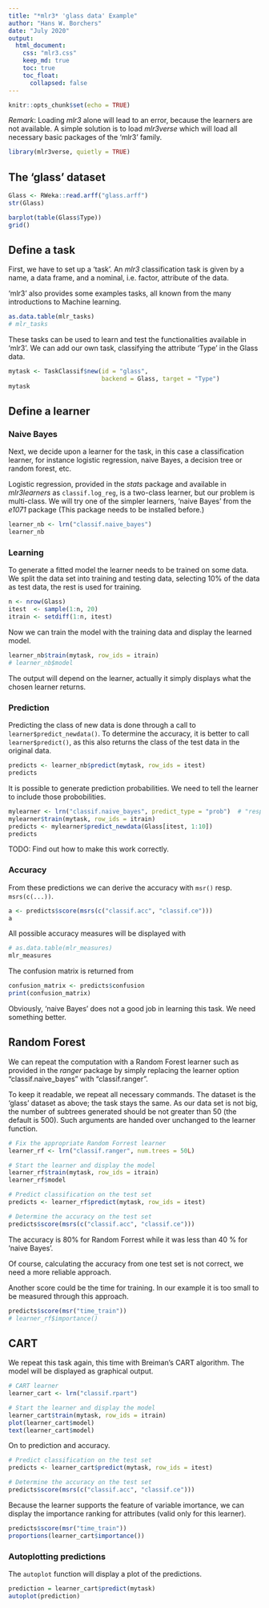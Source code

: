 ```yaml
---
title: "*mlr3* 'glass data' Example"
author: "Hans W. Borchers"
date: "July 2020"
output:
  html_document:
    css: "mlr3.css"
    keep_md: true
    toc: true
    toc_float:
      collapsed: false
---
```


```r
knitr::opts_chunk$set(echo = TRUE)
```

*Remark*: Loading *mlr3* alone will lead to an error, because the learners are not available. A simple solution is to load *mlr3verse* which will load all necessary basic packages of the 'mlr3' family.

```r
library(mlr3verse, quietly = TRUE)
```


## The 'glass' dataset

```r
Glass <- RWeka::read.arff("glass.arff")
str(Glass)
```

```r
barplot(table(Glass$Type))
grid()
```

## Define a task

First, we have to set up a 'task'. An *mlr3* classification task is given by a name, a data frame, and a nominal, i.e. factor, attribute of the data.

'mlr3' also provides some examples tasks, all known from the many introductions to Machine learning.
```r
as.data.table(mlr_tasks)
# mlr_tasks
```

These tasks can be used to learn and test the functionalities available in 'mlr3'. We can add our own task, classifying the attribute 'Type' in the Glass data.

```r
mytask <- TaskClassif$new(id = "glass",
                          backend = Glass, target = "Type")
mytask
```


## Define a learner

### Naive Bayes

Next, we decide upon a learner for the task, in this case a classification learner, for instance logistic regression, naive Bayes, a decision tree or random forest, etc.

Logistic regression, provided in the *stats* package and available in *mlr3learners* as `classif.log_reg`, is a two-class learner, but our problem is multi-class. We will try one of the simpler learners, 'naive Bayes' from the *e1071* package (This package needs to be installed before.)

```r
learner_nb <- lrn("classif.naive_bayes")
learner_nb
```


### Learning

To generate a fitted model the learner needs to be trained on some data. We split the data set into training and testing data, selecting 10% of the data as test data, the rest is used for training.

```r
n <- nrow(Glass)
itest  <- sample(1:n, 20)
itrain <- setdiff(1:n, itest)
```

Now we can train the model with the training data and display the learned model.

```r
learner_nb$train(mytask, row_ids = itrain)
# learner_nb$model
```

The output will depend on the learner, actually it simply displays what the chosen learner returns.


### Prediction

Predicting the class of new data is done through a call to `learner$predict_newdata()`. To determine the accuracy, it is better to call `learner$predict()`, as this also returns the class of the test data in the original data.

```r
predicts <- learner_nb$predict(mytask, row_ids = itest)
predicts
```

It is possible to generate prediction probabilities. We need to tell the learner to include those probobilities.

```r
mylearner <- lrn("classif.naive_bayes", predict_type = "prob")  # "response"
mylearner$train(mytask, row_ids = itrain)
predicts <- mylearner$predict_newdata(Glass[itest, 1:10])
predicts
```

TODO: Find out how to make this work correctly.


### Accuracy

From these predictions we can derive the accuracy with `msr()` resp. `msrs(c(...))`.

```r
a <- predicts$score(msrs(c("classif.acc", "classif.ce")))
a
```

All possible accuracy measures will be displayed with
```r
# as.data.table(mlr_measures)
mlr_measures
```


The confusion matrix is returned from

```r
confusion_matrix <- predicts$confusion
print(confusion_matrix)
```

Obviously, 'naive Bayes' does not a good job in learning this task. We need something better.


## Random Forest

We can repeat the computation with a Random Forest learner such as provided in the *ranger* package by simply replacing the learner option "classif.naive_bayes" with "classif.ranger".

To keep it readable, we repeat all necessary commands. The dataset is the 'glass' dataset as above; the task stays the same. As our data set is not big, the number of subtrees generated should be not greater than 50 (the default is 500). Such arguments are handed over unchanged to the learner function.

```r
# Fix the appropriate Random Forrest learner
learner_rf <- lrn("classif.ranger", num.trees = 50L)

# Start the learner and display the model
learner_rf$train(mytask, row_ids = itrain)
learner_rf$model

# Predict classification on the test set
predicts <- learner_rf$predict(mytask, row_ids = itest)

# Determine the accuracy on the test set
predicts$score(msrs(c("classif.acc", "classif.ce")))
```

The accuracy is 80% for Random Forrest while it was less than 40 % for 'naive Bayes'.

Of course, calculating the accuracy from one test set is not correct, we need a more reliable approach.

Another score could be the time for training. In our example it is too small to be measured through this approach.

```r
predicts$score(msr("time_train"))
# learner_rf$importance()
```


## CART

We repeat this task again, this time with Breiman's CART algorithm. The model will be displayed as graphical output.
```r
# CART learner
learner_cart <- lrn("classif.rpart")

# Start the learner and display the model
learner_cart$train(mytask, row_ids = itrain)
plot(learner_cart$model)
text(learner_cart$model)
```

On to prediction and accuracy.
```r
# Predict classification on the test set
predicts <- learner_cart$predict(mytask, row_ids = itest)

# Determine the accuracy on the test set
predicts$score(msrs(c("classif.acc", "classif.ce")))
```

Because the learner supports the feature of variable imortance, we can display the importance ranking for attributes (valid only for this learner).

```r
predicts$score(msr("time_train"))
proportions(learner_cart$importance())
```


### Autoplotting predictions

The `autoplot` function will display a plot of the predictions.
```r
prediction = learner_cart$predict(mytask)
autoplot(prediction)
```
